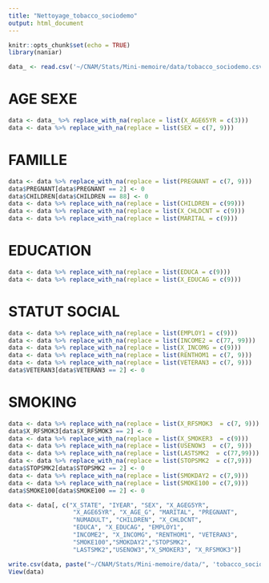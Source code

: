 ```yaml
---
title: "Nettoyage_tobacco_sociodemo"
output: html_document
---
```


```r
knitr::opts_chunk$set(echo = TRUE)
library(naniar)
```

```r
data_ <- read.csv('~/CNAM/Stats/Mini-memoire/data/tobacco_sociodemo.csv')
```

# AGE SEXE

```r
data <- data_ %>% replace_with_na(replace = list(X_AGE65YR = c(3)))
data <- data %>% replace_with_na(replace = list(SEX = c(7, 9)))
```

# FAMILLE

```r
data <- data %>% replace_with_na(replace = list(PREGNANT = c(7, 9)))
data$PREGNANT[data$PREGNANT == 2] <- 0
data$CHILDREN[data$CHILDREN == 88] <- 0
data <- data %>% replace_with_na(replace = list(CHILDREN = c(99)))
data <- data %>% replace_with_na(replace = list(X_CHLDCNT = c(9)))
data <- data %>% replace_with_na(replace = list(MARITAL = c(9)))
```

# EDUCATION

```r
data <- data %>% replace_with_na(replace = list(EDUCA = c(9)))
data <- data %>% replace_with_na(replace = list(X_EDUCAG = c(9)))
```

# STATUT SOCIAL

```r
data <- data %>% replace_with_na(replace = list(EMPLOY1 = c(9)))
data <- data %>% replace_with_na(replace = list(INCOME2 = c(77, 99)))
data <- data %>% replace_with_na(replace = list(X_INCOMG = c(9)))
data <- data %>% replace_with_na(replace = list(RENTHOM1 = c(7, 9)))
data <- data %>% replace_with_na(replace = list(VETERAN3 = c(7, 9)))
data$VETERAN3[data$VETERAN3 == 2] <- 0

```

# SMOKING

```r
data <- data %>% replace_with_na(replace = list(X_RFSMOK3  = c(7, 9)))
data$X_RFSMOK3[data$X_RFSMOK3 == 2] <- 0
data <- data %>% replace_with_na(replace = list(X_SMOKER3  = c(9)))
data <- data %>% replace_with_na(replace = list(USENOW3  = c(7, 9)))
data <- data %>% replace_with_na(replace = list(LASTSMK2  = c(77,99)))
data <- data %>% replace_with_na(replace = list(STOPSMK2  = c(7,9)))
data$STOPSMK2[data$STOPSMK2 == 2] <- 0
data <- data %>% replace_with_na(replace = list(SMOKDAY2 = c(7,9)))
data <- data %>% replace_with_na(replace = list(SMOKE100 = c(7,9)))
data$SMOKE100[data$SMOKE100 == 2] <- 0
```


```r
data <- data[, c("X_STATE", "IYEAR", "SEX", "X_AGEG5YR",
                  "X_AGE65YR", "X_AGE_G", "MARITAL", "PREGNANT", 
                  "NUMADULT", "CHILDREN", "X_CHLDCNT", 
                  "EDUCA", "X_EDUCAG", "EMPLOY1", 
                  "INCOME2", "X_INCOMG", "RENTHOM1", "VETERAN3", 
                  "SMOKE100","SMOKDAY2","STOPSMK2",
                  "LASTSMK2","USENOW3","X_SMOKER3", "X_RFSMOK3")]
```


```r
write.csv(data, paste("~/CNAM/Stats/Mini-memoire/data/", 'tobacco_sociodemo2.csv',sep = ''))
View(data)
```

